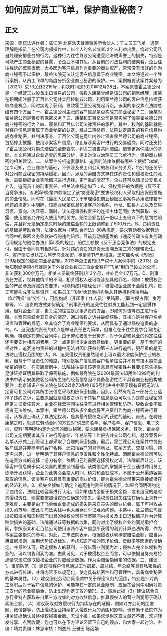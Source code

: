 # 如何应对员工飞单，保护商业秘密？
## 正文
来源：商祺法评作者：陈江涛 北京浩天律师事务所合伙人；丁立员工飞单，通常理解是指员工在公司内部操作中，以个人的名义或者以个人利益出发，绕过公司私自处理安排业务的行为。这种行为往往导致公司遭受经济或声誉上的损失，特别是可能产生商业秘密的暴露，令企业不堪其扰。从目前的司法裁判的结果看，企业往往胜诉的概率很低，大多因为客户信息作为重要的商业资产，常常没有很好的作为商业秘密予以保护，最终法院无法认定客户信息属于商业秘密。本文将通过一个胜诉案例，从员工飞单的角度分析企业商业秘密的保护。一、案例概要该案件案号为（2020）京73民终2215号，判决时间是2020年12月28日。本案原告霍兰德公司是一个经营工业设备出口贸易的公司，侵权人康某曾经是该公司的销售经理，康某在职期间注册了汇百亿公司并实际控制该公司，利用霍兰德公司的客户信息持续获取商业机会，同时实现了获利。导致霍兰德公司提起诉讼。该案的争议焦点法院总结有四个方面：一、霍兰德公司主张的客户信息是否构成其商业秘密？二、康某对霍兰德公司是否负有保密义务？三、康某和汇百亿公司是否实施了侵害霍兰德公司商业秘密的行为？四、康某和汇百亿公司法律责任的承担。其中，权利的基础就是对客户信息是否属于商业秘密的认定。经过二审终审，法院认定原告的客户信息构成商业秘密，并判决康某、汇百亿公司在两年内停止侵害霍兰德公司的商业秘密，包括停止披露、使用涉案客户信息，停止与涉案客户进行的交易磋商。同时还支持了霍兰德公司对损失赔偿的全部要求，判决二被告共同赔偿。借鉴该案件胜诉的基础，本文将通过企业追责的思路分析，提出对企业治理员工飞单行为，保护商业秘密的相关建议。二、从案件分析追责思路1、追责的法律依据有哪些？根据飞单的定义可知，企业维权的基础，不仅涉及员工和公司的权利义务关系，特别的还关乎对公司商业秘密的持续侵犯。因而，涉及的索赔方式存在违约责任和侵权责任的竞合，需要根据企业实际情况进行选择。更严重的情况下，企业还可以请求公安机关介入，追究员工的刑事责任。相关法律规定如下：A、侵权责任的依据是《反不正当竞争法》，该法第9条第四款限定了该“商业秘密”要求经权利人采取相应保密措施的商业信息。同时在《最高人民法院关于审理侵犯商业秘密民事案件适用法律若干问题的规定》中明确，该商业秘密信息包括客户的名称、地址、联系方式以及交易习惯、意向、内容等。同时，该法还将侵权责任的连带主体范围扩大到获取、披露、使用或者允许他人使用的相关方。赔偿金额包括一倍以上五倍以下的惩罚性赔偿，并且将无法确定损失时候的赔偿金额的上限调整到了500万元。B、违约责任的基础是劳动合同，法律依据为《劳动合同法》90条规定，要求劳动者依据劳动合同中的保密义务条款进行的违约赔偿。目前劳动部签发的《违反劳动法有关劳动合同规定的赔偿办法》第5条的规定，赔偿金额按《反不正当竞争法》的规定支付。但由于合同具有相对性，针对违约责任的追责无法溯及第三方的连带责任。C、客户信息被认定为属于商业秘密，根据情节严重程度，还可能构成《刑法》219条规定的侵犯商业秘密罪。2013年浙江省知识产权十大案例中的（2013）浙台知刑终字第4号就是关于外贸企业数员工将企业客户“飞单”到自己设立的公司，非法获利300余万元。相关人员最终获刑3年3个月，并处罚金117万元。D、刑事责任方面，视其他情节的不同，相关侵权人还可能涉及其他罪名，例如：被侵权企业的产品涉及牌照资质要求，可能构成非法经营罪；被侵权企业属于金融机构，员工可能构成非法集资罪；如果员工“飞单”给其他机构后从其他机构获得利益（如“回扣”或“分红”），可能构成（非国家工作人员）受贿罪、（职务侵占罪）贪污罪等。2、追责的方式如何确定？刑事责任的追究往往对员工能起到一定震慑作用，但对企业而言，更关注的往往是民事追责的方面，即如何对该等员工进行索赔。本案原告结合其自身的情况，通过侵权之诉并最终获胜，其核心是对客户名单设置和管理的规范，令其符合了商业秘密的要求，从而具有了通过侵权追责的底气。A、追究违约责任的优点是举证责任更为简单，但难点在于往往要求合同约定明确，特别是在劳动合同中，由于劳动者属于弱势方，对于保密和竞业的约定往往还需要支付相应的费用，这一点更是很少企业愿意做到。更重要的是，基于合同的相对性，追究违约责任的过程中无法对因此获益的第三人进行追偿，更严重的是无法防止侵权范围的扩大。B、追究侵权责任虽然理论上可以最大限度保护企业的权利，但基于举证责任的难度，特别是客户信息或客户名单往往并不具有技术类商业秘密的特质，在实践案例中，法院往往要求该等信息具有秘密性并且要求原告提供足够证据证明其采取了保密措施，例如最高院在(2020)最高法知民终1099号的判决书中表示安美微客公司所主张的经营信息因不具备秘密性而不具备商业秘密构成要件；北京知识产权法院在(2022)京73民终1195号判决书中表示现有证据无法认定富可复公司对其所主张信息采取相应保密措施。因此，仍然有相当一部分企业选择了违约之诉，主要原因就是侵权之诉对于其客户信息是否可以认为是商业秘密的确定举证责任较大，企业在经营期间往往没有进行相关管理和防范，导致企业不敢或者无法维权。本案中，霍兰德公司从多个角度将客户资料作为商业秘密进行管理，从根源上确认了其法定权利，是其最终侵权之诉的获胜的基础。首先，在聘任康某之时，就通过劳动合同的方式对“供应商名单、客户名单、客户信息、电子文档、资料”等明确约定为公司的商业秘密，要求康某负担保密义务。其次，霍兰德公司又定期要求其员工进行周总结、年总结等工作报告并交公司存档，就涉案客户名单从形式上到管理上都采取了合理的保密措施。最后，霍兰德公司在案件中提出客户信息并非简单的客户名称，还包括客户的具体地址、联系方式、交易习惯、特定需求等，进一步明确了其客户信息的专属性和个性化特点。因而霍兰德公司可以在追责方式的选择上游刃有余，依据自己的需要选择侵权之诉。法院最后认定，该等客户信息属于实现交易的重要谈判基础，该类信息的掌握属于企业通过聘用员工逐渐开发获得，企业为此势必会投入时间、精力和金钱成本，不属于公开渠道容易获取的信息。该类客户信息具有重要的商业价值，能为霍兰德公司带来直接或潜在的经济利益。3、损失金额如何确定？追究违约责任的情况下，如果合同明确约定了违约金，法院比较容易进行认定。但如果违约金低于损失金额，或者追究的是对方侵权责任，则需要按照侵权责任确定的损失。侵权责任损失往往在确认上具有一定难度，主要是由于飞单给企业造成的损失是来自丧失的商业机会，属于可得收益损失的范畴，因此在司法实践中也大量存在举证难的问题。本案中，霍兰德公司提出按照海关和国税部门出具的侵权公司在涉案期间内报关及出口退税情况作为计算赔偿损失的基础。法院通过该等数据的收集，同时对比了侵权企业的同期承担合同，参照康某和汇百亿公司使用该两个客户信息所获得的利润计算违法所得，作为本案主张损失的参考。对此，二审法院表示，根据侵权获利确定赔偿金额，应当运用证据规则，采用优势证据标准，考虑知识产权的市场价值、贡献率等因素酌情确定。并最终认可，确定侵权人的获利，一般以营业利润为准；侵权人完全以侵权为业的，可以销售利润为准。由此可见，对于被侵权企业而言，可以依据自身交易特点请求法院调取侵权企业的对应经营数据，作为索赔金额确定的依据。三、建议1、事前防范（1）建议将客户信息通过工作邮箱、周总结、年总结等具有私密性的方式进行传递，并将内容予以规范化，使之具有私密性和可管理性，具备商业秘密的基本属性。（2）建议细化劳动合同条款中关于保密义务的范围，特别是针对员工离职后对于客户信息的保护，可能存在一定的竞业限制，应当在合同中明确对员工支付的竞业赔偿金，防止出现约定无效的情形。2、事后止损（3）建议结合自身行业特点获取来自第三方收集的对方收益信息，推算侵权人的营业利润用于确认索赔金额。（4）建议获取对方侵权行为持续存在的证据，例如对方公司的朋友圈、微信群等，防止侵权企业持续扩大侵权行为的范围和影响，也有助于法院作为相关证据确认最终侵权损害金额。无讼小编：如果您觉得这篇文章还不错，欢迎转发分享、点赞收藏，您也可以在下方评论区留下自己的观点，和大家一起讨论。主编：靖力责编：林慧审核：刘逸凡 王雅玉 陈丽娟